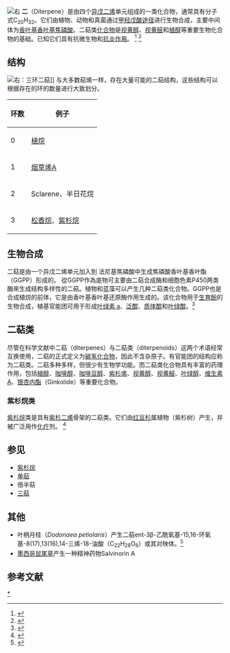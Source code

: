 {{Rough translation|time=2021-08-04T13:15:41+00:00}}
[[File:Geranylgeranyl_pyrophosphate.png|右]]
'''二{{zy|萜|tiē|ㄊㄧㄝ}}'''（Diterpene）是由四个[[異戊二烯|异戊二烯]]单元组成的一类化合物，通常具有分子式C<sub>20</sub>H<sub>32</sub>。它们由植物、动物和真菌通过[[甲羟戊酸途径|甲羟戊酸途径]]进行生物合成，主要中间体为[[香叶基香叶基焦磷酸|香叶基香叶基焦磷酸]]。二萜类[[化合物|化合物]]是[[视黄醇|视黄醇]]、[[视黄醛|视黄醛]]和[[植醇|植醇]]等重要生物化合物的基础。已知它们具有抗微生物和[[抗炎性|抗炎作用]]。 <ref>{{Cite book|title=Diterpenes|last=Eberhard Breitmaier|year=2006|isbn=9783527609949|doi=10.1002/9783527609949.ch4}}</ref> <ref name="Crot">{{Cite journal|title=Cyclization Enzymes in the Biosynthesis of Monoterpenes, Sesquiterpenes, and Diterpenes|last=Davis, Edward M.; Croteau, Rodney|journal=Topics in Current Chemistry|doi=10.1007/3-540-48146-X_2|year=2000|volume=209|pages=53–95}}</ref>

== 结构 ==
[[File:Taxadiene.svg|右]]：三环二萜]]
与大多数萜烯一样，存在大量可能的二萜结构，这些结构可以根据存在的环的数量进行大致划分。
{| class="wikitable"
!环数
!例子
|-
|0
|[[植烷|植烷]]
|-
|1
|[[烟草烯A|烟草烯A]]
|-
| 2
|Sclarene、半日花烷
|-
|3
|[[松香烷|松香烷]]、[[紫杉烷|紫杉烷]]
|}

== 生物合成 ==
二萜是由一个异戊二烯单元加入到 法尼基焦磷酸中生成焦磷酸香叶基香叶酯（GGPP）形成的。 從GGPP作為底物可主要由二萜合成酶和细胞色素P450两类酶來生成结构多样性的二萜。植物和蓝藻可以产生几种二萜类化合物。GGPP也是合成植烷的前体，它是由香叶基香叶基还原酶作用生成的。该化合物用于[[生育酚|生育酚]]的生物合成，植基官能团可用于形成[[叶绿素|叶绿素 a]]、[[泛醌|泛醌]]、[[质体醌|质体醌]]和[[叶苯醌|叶绿醌]]。<ref>{{Cite journal|title=Terpenoids and their biosynthesis in cyanobacteria|date=January 2015|journal=Life|issue=1|doi=10.3390/life5010269|volume=5|pages=269–93|pmc=4390852|pmid=25615610}}</ref>

== 二萜类 ==
尽管在科学文献中二萜（diterpenes）与二萜类（diterpenoids）这两个术语经常互换使用，二萜的正式定义为[[碳氢化合物|碳氢化合物]]，因此不含杂原子。有官能团的结构应称为二萜类。二萜多种多样，但很少有生物学功能。而二萜类化合物具有丰富的药理作用，包括[[植醇|植醇]]、[[咖啡醇|咖啡醇]]、[[咖啡豆醇|咖啡豆醇]]、[[紫杉烯|紫杉烯]]、[[视黄醇|视黄醇]]、[[视黄醛|视黄醛]]、[[叶绿醇|叶绿醇]]、[[维生素A|维生素A]]、[[银杏内酯|银杏内酯]]（Ginkolide）等重要化合物。

=== 紫杉烷类 ===
[[紫杉烷|紫杉烷]]类是具有[[紫杉二烯|紫杉二烯]]骨架的二萜类。它们由[[红豆杉|红豆杉]]属植物（紫杉树）产生，并被广泛用作[[化学疗法|化疗]]剂。 <ref>{{Cite journal|title=THE DEVELOPMENT AND CLINICAL UTILITY OF THE TAXANE CLASS OF ANTIMICROTUBULE CHEMOTHERAPY AGENTS|last=Rowinsky, MD|first=Eric K.|date=February 1997|journal=Annual Review of Medicine|issue=1|doi=10.1146/annurev.med.48.1.353|volume=48|pages=353–374|pmid=9046968}}</ref>

== 参见 ==

* [[紫杉烷|紫杉烷]]
* [[单萜|单萜]]
* 倍半萜
* [[三萜|三萜]]

== 其他 ==

* 叶柄月桂（''Dodonaea petiolaris''）产生二萜ent-3β-乙酰氧基-15,16-环氧基-8(17),13(16),14-三烯-18-油酸（C<sub>22</sub>H<sub>28</sub>O<sub>6</sub>）或其对映体。<ref>{{Cite journal|title=The chemistry of Dodonaea spp. VIII. Isolation and crystal structure of a diterpene acid from Dodonaea petiolaris|last=Jefferies|first=P. R.|last2=Payne|first2=T. G.|journal=[[Australian_Journal_of_Chemistry|Australian Journal of Chemistry]]|issue=5|doi=10.1071/CH9811001|year=1981|volume=34|pages=1001–1007|last3=Raston|first3=C. L.|authorlink3=Colin Raston|last4=White|first4=A. H.}}</ref>
* [[墨西哥鼠尾草|墨西哥鼠尾草]]产生一种精神药物Salvinorin A

== 参考文献 ==
{{reflist}}

[[Category:二萜|*]]